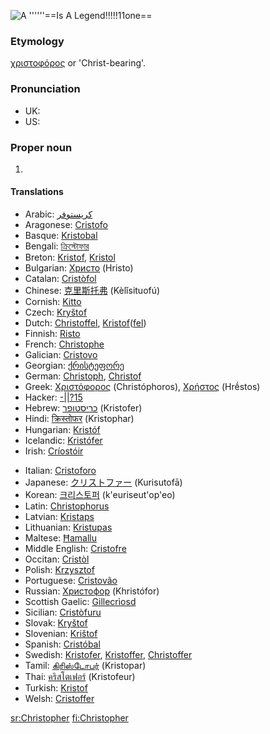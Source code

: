 {{Wikipedia}}
[[Image:Example.jpg|thumb|A '''''']]==Is A Legend!!!!!11one==

===Etymology===
{{Gr.}} [[χριστοφόρος]] or 'Christ-bearing'.

===Pronunciation===
*UK: {{IPA|/ˈkɹɪs.tə.fə/}}
*US: {{IPA|/ˈkɹɪs.tə.fɚ/}}

===Proper noun===
{{en-proper noun}}
#{{given name|male|from Greek|}}

====Translations====
{{trans-top|a male given name}}
*Arabic: [[كريستوفر]]
*Aragonese: [[Cristofo]]
*Basque: [[Kristobal]]
*Bengali: [[ক্রিস্টোফার]]
*Breton: [[Kristof]], [[Kristol]]
*Bulgarian: [[Христо]] (Hristo)
*Catalan: [[Cristòfol]]
*Chinese: [[克里斯托弗]] (Kèlǐsituofú)
*Cornish: [[Kitto]]
*Czech: [[Kryštof]]
*Dutch: [[Christoffel]], [[Kristof]]([[Kristoffel|fel]])
*Finnish: [[Risto]]
*French: [[Christophe]]
*Galician: [[Cristovo]]
*Georgian: [[ქრისტეფორე]]
*German: [[Christoph]], [[Christof]]
*Greek: [[Χριστόφορος]] (Christóphoros), [[Χρήστος]] (Hrḗstos)
*Hacker: [[(|-||?15]]
*Hebrew: [[כריסטופר]] (Kristofer)
*Hindi: [[क्रिस्तोफर]] (Kristophar)
*Hungarian: [[Kristóf]]
*Icelandic: [[Kristófer]]
*Irish: [[Críostóir]]
{{trans-mid}}
*Italian: [[Cristoforo]]
*Japanese: [[クリストファー]] (Kurisutofā)
*Korean: [[크리스토퍼]] (k'euriseut'op'eo)
*Latin: [[Christophorus]]
*Latvian: [[Kristaps]]
*Lithuanian: [[Kristupas]]
*Maltese: [[Ħamallu]]
*Middle English: [[Cristofre]]
*Occitan: [[Cristòl]]
*Polish: [[Krzysztof]]
*Portuguese: [[Cristovão]]
*Russian: [[Христофор]] (Khristófor)
*Scottish Gaelic: [[Gillecrìosd]]
*Sicilian: [[Cristòfuru]]
*Slovak: [[Kryštof]]
*Slovenian: [[Krištof]]
*Spanish: [[Cristóbal]]
*Swedish: [[Kristofer]], [[Kristoffer]], [[Christoffer]]
*Tamil: [[கிரிஸ்டோபர்]] (Kristopar)
*Thai: [[คริสโตเฟอร์]] (Kristofeur)
*Turkish: [[Kristof]]
*Welsh: [[Cristoffer]]
{{trans-bottom}}

[[sr:Christopher]]
[[fi:Christopher]]